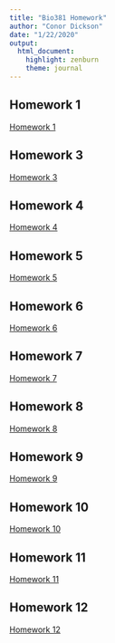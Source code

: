 ```yaml
---
title: "Bio381 Homework"
author: "Conor Dickson"
date: "1/22/2020"
output: 
  html_document: 
    highlight: zenburn
    theme: journal
---
```



## Homework 1 
[Homework 1](HW1.html)

## Homework 3
[Homework 3](HW3.html)

## Homework 4
[Homework 4](HW4.html)

## Homework 5
[Homework 5](HW5.html)

## Homework 6
[Homework 6](HW6.html)

## Homework 7
[Homework 7](HW7.html)

## Homework 8
[Homework 8](HW8.html)

## Homework 9
[Homework 9](HW9.html)

## Homework 10
[Homework 10](HW10.html)

## Homework 11
[Homework 11](HW11.html)

## Homework 12
[Homework 12](HW12.html)
